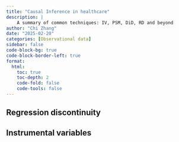 ```yaml
---
title: "Causal Inference in healthcare"
description: |
    A summary of common techniques: IV, PSM, DiD, RD and beyond
author: "Chi Zhang"
date: "2025-02-20"
categories: [Observational data]
sidebar: false
code-block-bg: true
code-block-border-left: true
format: 
  html:
    toc: true
    toc-depth: 2
    code-fold: false
    code-tools: false
---
```



## Regression discontinuity





## Instrumental variables 




